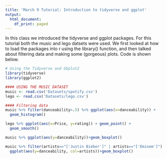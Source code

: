 ```yaml
---
title: 'March 9 Tutorial: Introduction to tidyverse and ggplot'
output:
  html_document:
    df_print: paged
---
```


In this class we introduced the tidyverse and ggplot packages. For this tutorial both the music and lego datsets were used. We first looked at how to load the packages into r using the library() function, and then talked about filtering data and making some (gorgeous) plots. Code is shown below. 

```r
# Using the Tidyverse and GGplot2
library(tidyverse)
library(ggplot2)

#### USING THE MUSIC DATASET
music <- read.csv('Datasets/spotify.csv')
lego <- read.csv('Datasets/lego.csv')

#### Filtering data 
music %>% filter(danceability>.5) %>% ggplot(aes(x=danceability)) + 
  geom_histogram()

lego %>% ggplot(aes(x=Price, y=rating)) + geom_point() +
  geom_smooth()

music %>% ggplot(aes(y=danceability))+geom_boxplot()

music %>% filter(artists=="['Justin Bieber']" | artists=="['Eminem']") %>%
  ggplot(aes(y=danceability, col=artists))+geom_boxplot()
```



